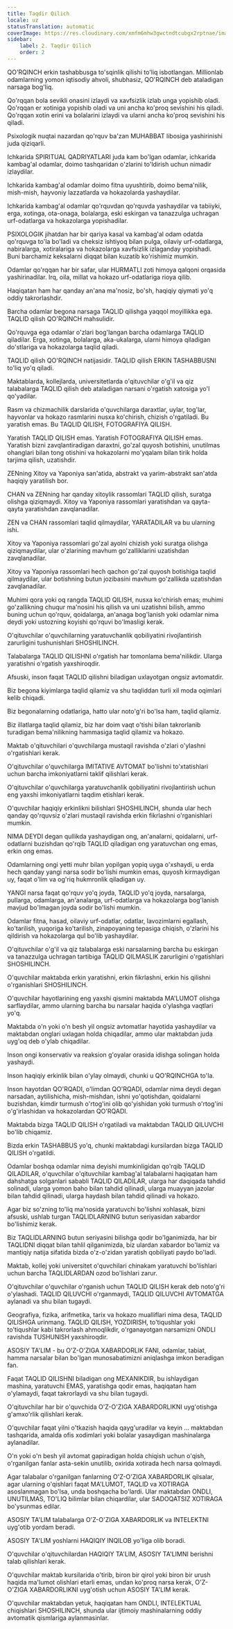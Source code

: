 ```yaml
---
title: Taqdir Qilich
locale: uz
statusTranslation: automatic
coverImage: https://res.cloudinary.com/xmfm6mhw3gwctndtcubgx2rptnae/image/upload/v1740337243/small_cover_educacion_fundamental_a051170f1c.webp
sidebar:
    label: 2. Taqdir Qilich
    order: 2
---
```

QO'RQINCH erkin tashabbusga to'sqinlik qilishi to'liq isbotlangan. Millionlab odamlarning yomon iqtisodiy ahvoli, shubhasiz, QO'RQINCH deb ataladigan narsaga bog'liq.

Qo'rqqan bola sevikli onasini izlaydi va xavfsizlik izlab unga yopishib oladi. Qo'rqqan er xotiniga yopishib oladi va uni ancha ko'proq sevishini his qiladi. Qo'rqqan xotin erini va bolalarini izlaydi va ularni ancha ko'proq sevishini his qiladi.

Psixologik nuqtai nazardan qo'rquv ba'zan MUHABBAT libosiga yashirinishi juda qiziqarli.

Ichkarida SPIRITUAL QADRIYATLARI juda kam bo'lgan odamlar, ichkarida kambag'al odamlar, doimo tashqaridan o'zlarini to'ldirish uchun nimadir izlaydilar.

Ichkarida kambag'al odamlar doimo fitna uyushtirib, doimo bema'nilik, mish-mish, hayvoniy lazzatlarda va hokazolarda yashaydilar.

Ichkarida kambag'al odamlar qo'rquvdan qo'rquvda yashaydilar va tabiiyki, erga, xotinga, ota-onaga, bolalarga, eski eskirgan va tanazzulga uchragan urf-odatlarga va hokazolarga yopishadilar.

PSIXOLOGIK jihatdan har bir qariya kasal va kambag'al odam odatda qo'rquvga to'la bo'ladi va cheksiz ishtiyoq bilan pulga, oilaviy urf-odatlarga, nabiralarga, xotiralariga va hokazolarga xavfsizlik izlaganday yopishadi. Buni barchamiz keksalarni diqqat bilan kuzatib ko'rishimiz mumkin.

Odamlar qo'rqqan har bir safar, ular HURMATLI zoti himoya qalqoni orqasida yashirinadilar. Irq, oila, millat va hokazo urf-odatlariga rioya qilib.

Haqiqatan ham har qanday an'ana ma'nosiz, bo'sh, haqiqiy qiymati yo'q oddiy takrorlashdir.

Barcha odamlar begona narsaga TAQLID qilishga yaqqol moyillikka ega. TAQLID qilish QO'RQINCH mahsulidir.

Qo'rquvga ega odamlar o'zlari bog'langan barcha odamlarga TAQLID qiladilar. Erga, xotinga, bolalarga, aka-ukalarga, ularni himoya qiladigan do'stlariga va hokazolarga taqlid qiladi.

TAQLID qilish QO'RQINCH natijasidir. TAQLID qilish ERKIN TASHABBUSNI to'liq yo'q qiladi.

Maktablarda, kollejlarda, universitetlarda o'qituvchilar o'g'il va qiz talabalarga TAQLID qilish deb ataladigan narsani o'rgatish xatosiga yo'l qo'yadilar.

Rasm va chizmachilik darslarida o'quvchilarga daraxtlar, uylar, tog'lar, hayvonlar va hokazo rasmlarini nusxa ko'chirish, chizish o'rgatiladi. Bu yaratish emas. Bu TAQLID QILISH, FOTOGRAFIYA QILISH.

Yaratish TAQLID QILISH emas. Yaratish FOTOGRAFIYA QILISH emas. Yaratish bizni zavqlantiradigan daraxtni, go'zal quyosh botishini, unutilmas ohanglari bilan tong otishini va hokazolarni mo'yqalam bilan tirik holda tarjima qilish, uzatishdir.

ZENning Xitoy va Yaponiya san'atida, abstrakt va yarim-abstrakt san'atda haqiqiy yaratilish bor.

CHAN va ZENning har qanday xitoylik rassomlari TAQLID qilish, suratga olishga qiziqmaydi. Xitoy va Yaponiya rassomlari yaratishdan va qayta-qayta yaratishdan zavqlanadilar.

ZEN va CHAN rassomlari taqlid qilmaydilar, YARATADILAR va bu ularning ishi.

Xitoy va Yaponiya rassomlari go'zal ayolni chizish yoki suratga olishga qiziqmaydilar, ular o'zlarining mavhum go'zalliklarini uzatishdan zavqlanadilar.

Xitoy va Yaponiya rassomlari hech qachon go'zal quyosh botishiga taqlid qilmaydilar, ular botishning butun jozibasini mavhum go'zallikda uzatishdan zavqlanadilar.

Muhimi qora yoki oq rangda TAQLID QILISH, nusxa ko'chirish emas; muhimi go'zallikning chuqur ma'nosini his qilish va uni uzatishni bilish, ammo buning uchun qo'rquv, qoidalarga, an'anaga bog'lanish yoki odamlar nima deydi yoki ustozning koyishi qo'rquvi bo'lmasligi kerak.

O'qituvchilar o'quvchilarning yaratuvchanlik qobiliyatini rivojlantirish zarurligini tushunishlari SHOSHILINCH.

Talabalarga TAQLID QILISHNI o'rgatish har tomonlama bema'nilikdir. Ularga yaratishni o'rgatish yaxshiroqdir.

Afsuski, inson faqat TAQLID qilishni biladigan uxlayotgan ongsiz avtomatdir.

Biz begona kiyimlarga taqlid qilamiz va shu taqliddan turli xil moda oqimlari kelib chiqadi.

Biz begonalarning odatlariga, hatto ular noto'g'ri bo'lsa ham, taqlid qilamiz.

Biz illatlarga taqlid qilamiz, biz har doim vaqt o'tishi bilan takrorlanib turadigan bema'nilikning hammasiga taqlid qilamiz va hokazo.

Maktab o'qituvchilari o'quvchilarga mustaqil ravishda o'zlari o'ylashni o'rgatishlari kerak.

O'qituvchilar o'quvchilarga IMITATIVE AVTOMAT bo'lishni to'xtatishlari uchun barcha imkoniyatlarni taklif qilishlari kerak.

O'qituvchilar o'quvchilarga yaratuvchanlik qobiliyatini rivojlantirish uchun eng yaxshi imkoniyatlarni taqdim etishlari kerak.

O'quvchilar haqiqiy erkinlikni bilishlari SHOSHILINCH, shunda ular hech qanday qo'rquvsiz o'zlari mustaqil ravishda erkin fikrlashni o'rganishlari mumkin.

NIMA DEYDI degan qullikda yashaydigan ong, an'analarni, qoidalarni, urf-odatlarni buzishdan qo'rqib TAQLID qiladigan ong yaratuvchan ong emas, erkin ong emas.

Odamlarning ongi yetti muhr bilan yopilgan yopiq uyga o'xshaydi, u erda hech qanday yangi narsa sodir bo'lishi mumkin emas, quyosh kirmaydigan uy, faqat o'lim va og'riq hukmronlik qiladigan uy.

YANGI narsa faqat qo'rquv yo'q joyda, TAQLID yo'q joyda, narsalarga, pullarga, odamlarga, an'analarga, urf-odatlarga va hokazolarga bog'lanish mavjud bo'lmagan joyda sodir bo'lishi mumkin.

Odamlar fitna, hasad, oilaviy urf-odatlar, odatlar, lavozimlarni egallash, ko'tarilish, yuqoriga ko'tarilish, zinapoyaning tepasiga chiqish, o'zlarini his qildirish va hokazolarga qul bo'lib yashaydilar.

O'qituvchilar o'g'il va qiz talabalarga eski narsalarning barcha bu eskirgan va tanazzulga uchragan tartibiga TAQLID QILMASLIK zarurligini o'rgatishlari SHOSHILINCH.

O'quvchilar maktabda erkin yaratishni, erkin fikrlashni, erkin his qilishni o'rganishlari SHOSHILINCH.

O'quvchilar hayotlarining eng yaxshi qismini maktabda MA'LUMOT olishga sarflaydilar, ammo ularning barcha bu narsalar haqida o'ylashga vaqtlari yo'q.

Maktabda o'n yoki o'n besh yil ongsiz avtomatlar hayotida yashaydilar va maktabdan onglari uxlagan holda chiqadilar, ammo ular maktabdan juda uyg'oq deb o'ylab chiqadilar.

Inson ongi konservativ va reaksion g'oyalar orasida idishga solingan holda yashaydi.

Inson haqiqiy erkinlik bilan o'ylay olmaydi, chunki u QO'RQINCHGA to'la.

Inson hayotdan QO'RQADI, o'limdan QO'RQADI, odamlar nima deydi degan narsadan, aytilishicha, mish-mishdan, ishni yo'qotishdan, qoidalarni buzishdan, kimdir turmush o'rtog'ini olib qo'yishidan yoki turmush o'rtog'ini o'g'irlashidan va hokazolardan QO'RQADI.

Maktabda bizga TAQLID QILISH o'rgatiladi va maktabdan TAQLID QILUVCHI bo'lib chiqamiz.

Bizda erkin TASHABBUS yo'q, chunki maktabdagi kursilardan bizga TAQLID QILISH o'rgatildi.

Odamlar boshqa odamlar nima deyishi mumkinligidan qo'rqib TAQLID QILADILAR, o'quvchilar o'qituvchilar kambag'al talabalarni haqiqatan ham dahshatga solganlari sababli TAQLID QILADILAR, ularga har daqiqada tahdid solinadi, ularga yomon baho bilan tahdid qilinadi, ularga muayyan jazolar bilan tahdid qilinadi, ularga haydash bilan tahdid qilinadi va hokazo.

Agar biz so'zning to'liq ma'nosida yaratuvchi bo'lishni xohlasak, bizni afsuski, ushlab turgan TAQLIDLARNING butun seriyasidan xabardor bo'lishimiz kerak.

Biz TAQLIDLARNING butun seriyasini bilishga qodir bo'lganimizda, har bir TAQLIDNI diqqat bilan tahlil qilganimizda, biz ulardan xabardor bo'lamiz va mantiqiy natija sifatida bizda o'z-o'zidan yaratish qobiliyati paydo bo'ladi.

Maktab, kollej yoki universitet o'quvchilari chinakam yaratuvchi bo'lishlari uchun barcha TAQLIDLARDAN ozod bo'lishlari zarur.

O'qituvchilar o'quvchilar o'rganish uchun TAQLID QILISH kerak deb noto'g'ri o'ylashadi. TAQLID QILUVCHI o'rganmaydi, TAQLID QILUVCHI AVTOMATGA aylanadi va shu bilan tugaydi.

Geografiya, fizika, arifmetika, tarix va hokazo mualliflari nima desa, TAQLID QILISHGA urinmang. TAQLID QILISH, YOZDIRISH, to'tiqushlar yoki to'tiqushlar kabi takrorlash ahmoqlikdir, o'rganayotgan narsamizni ONDLI ravishda TUSHUNISH yaxshiroqdir.

ASOSIY TA'LIM - bu O'Z-O'ZIGA XABARDORLIK FANI, odamlar, tabiat, hamma narsalar bilan bo'lgan munosabatimizni aniqlashga imkon beradigan fan.

Faqat TAQLID QILISHNI biladigan ong MEXANIKDIR, bu ishlaydigan mashina, yaratuvchi EMAS, yaratishga qodir emas, haqiqatan ham o'ylamaydi, faqat takrorlaydi va shu bilan tugaydi.

O'qituvchilar har bir o'quvchida O'Z-O'ZIGA XABARDORLIKNI uyg'otishga g'amxo'rlik qilishlari kerak.

O'quvchilar faqat yilni o'tkazish haqida qayg'uradilar va keyin ... maktabdan tashqarida, amalda ofis xodimlari yoki bolalar yasaydigan mashinalarga aylanadilar.

O'n yoki o'n besh yil avtomat gapiradigan holda chiqish uchun o'qish, o'rganilgan fanlar asta-sekin unutilib, oxirida xotirada hech narsa qolmaydi.

Agar talabalar o'rganilgan fanlarning O'Z-O'ZIGA XABARDORLIK qilsalar, agar ularning o'qishlari faqat MA'LUMOT, TAQLID va XOTIRAGA asoslanmagan bo'lsa, unda boshqacha bo'lardi. Ular maktabdan ONDLI, UNUTILMAS, TO'LIQ bilimlar bilan chiqardilar, ular SADOQATSIZ XOTIRAGA bo'ysunmas edilar.

ASOSIY TA'LIM talabalarga O'Z-O'ZIGA XABARDORLIK va INTELEKTNI uyg'otib yordam beradi.

ASOSIY TA'LIM yoshlarni HAQIQIY INQILOB yo'liga olib boradi.

O'quvchilar o'qituvchilardan HAQIQIY TA'LIM, ASOSIY TA'LIMNI berishni talab qilishlari kerak.

O'quvchilar maktab kursilarida o'tirib, biron bir qirol yoki biron bir urush haqida ma'lumot olishlari etarli emas, undan ko'proq narsa kerak, O'Z-O'ZIGA XABARDORLIKNI uyg'otish uchun ASOSIY TA'LIM kerak.

O'quvchilar maktabdan yetuk, haqiqatan ham ONDLI, INTELEKTUAL chiqishlari SHOSHILINCH, shunda ular ijtimoiy mashinalarning oddiy avtomatik qismlariga aylanmasinlar.

